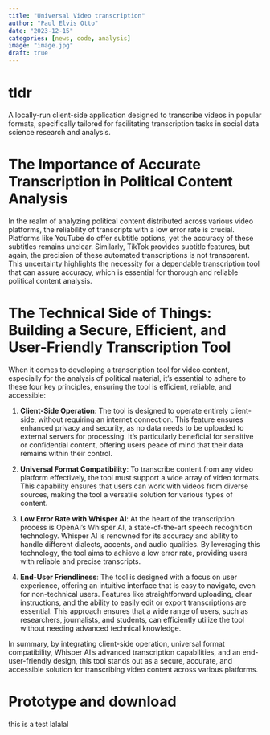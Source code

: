 ```yaml
---
title: "Universal Video transcription"
author: "Paul Elvis Otto"
date: "2023-12-15"
categories: [news, code, analysis]
image: "image.jpg"
draft: true
---
```


# tldr

A locally-run client-side application designed to transcribe videos in popular formats, specifically tailored for facilitating transcription tasks in social data science research and analysis.

# The Importance of Accurate Transcription in Political Content Analysis

In the realm of analyzing political content distributed across various video platforms, the reliability of transcripts with a low error rate is crucial. Platforms like YouTube do offer subtitle options, yet the accuracy of these subtitles remains unclear. Similarly, TikTok provides subtitle features, but again, the precision of these automated transcriptions is not transparent. This uncertainty highlights the necessity for a dependable transcription tool that can assure accuracy, which is essential for thorough and reliable political content analysis.

# The Technical Side of Things: Building a Secure, Efficient, and User-Friendly Transcription Tool

When it comes to developing a transcription tool for video content, especially for the analysis of political material, it's essential to adhere to these four key principles, ensuring the tool is efficient, reliable, and accessible:

1.  **Client-Side Operation**: The tool is designed to operate entirely client-side, without requiring an internet connection. This feature ensures enhanced privacy and security, as no data needs to be uploaded to external servers for processing. It's particularly beneficial for sensitive or confidential content, offering users peace of mind that their data remains within their control.

2.  **Universal Format Compatibility**: To transcribe content from any video platform effectively, the tool must support a wide array of video formats. This capability ensures that users can work with videos from diverse sources, making the tool a versatile solution for various types of content.

3.  **Low Error Rate with Whisper AI**: At the heart of the transcription process is OpenAI's Whisper AI, a state-of-the-art speech recognition technology. Whisper AI is renowned for its accuracy and ability to handle different dialects, accents, and audio qualities. By leveraging this technology, the tool aims to achieve a low error rate, providing users with reliable and precise transcripts.

4.  **End-User Friendliness**: The tool is designed with a focus on user experience, offering an intuitive interface that is easy to navigate, even for non-technical users. Features like straightforward uploading, clear instructions, and the ability to easily edit or export transcriptions are essential. This approach ensures that a wide range of users, such as researchers, journalists, and students, can efficiently utilize the tool without needing advanced technical knowledge.

In summary, by integrating client-side operation, universal format compatibility, Whisper AI's advanced transcription capabilities, and an end-user-friendly design, this tool stands out as a secure, accurate, and accessible solution for transcribing video content across various platforms.

# Prototype and download

this is a test lalalal